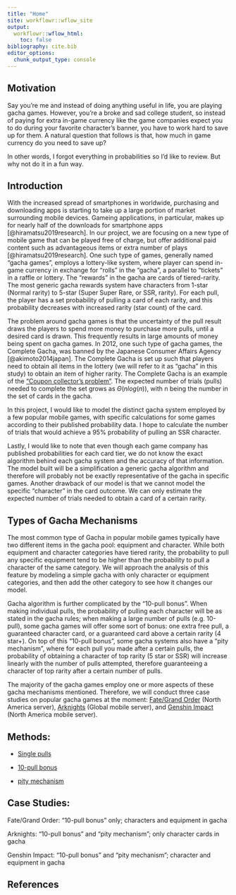 ```yaml
---
title: "Home"
site: workflowr::wflow_site
output:
  workflowr::wflow_html:
    toc: false
bibliography: cite.bib
editor_options:
  chunk_output_type: console
---
```


## Motivation

Say you're me and instead of doing anything useful in life, you are playing gacha games. However, you're a broke and sad college student, so instead of paying for extra in-game currency like the game companies expect you to do during your favorite character's banner, you have to work hard to save up for them. A natural question that follows is that, how much in game currency do you need to save up? 

In other words, I forgot everything in probabilities so I'd like to review. But why not do it in a fun way. 


## Introduction

With the increased spread of smartphones in worldwide, purchasing and downloading apps is starting to take up a large portion of market surrounding mobile devices. Gameing applications, in particular, makes up for nearly half of the downloads for smartphone apps [@hiramatsu2019research]. In our project, we are focusing on a new type of mobile game that can be played free of charge, but offer additional paid content such as advantageous items or extra number of plays [@hiramatsu2019research]. One such type of games, generally named "gacha games", employs a lottery-like system, where player can spend in-game currency in exchange for "rolls" in the "gacha", a parallel to "tickets" in a raffle or lottery. The "rewards" in the gacha are cards of tiered-rarity. The most generic gacha rewards system have characters from 1-star (Normal rarity) to 5-star (Super Super Rare, or SSR, rarity). For each pull, the player has a set probability of pulling a card of each rarity, and this probability decreases with increased rarity (star count) of the card. 

The problem around gacha games is that the uncertainty of the pull result draws the players to spend more money to purchase more pulls, until a desired card is drawn. This frequently results in large amounts of money being spent on gacha games. In 2012, one such type of gacha games, the Complete Gacha, was banned by the Japanese Consumer Affairs Agency [@akimoto2014japan]. The Complete Gacha is set up such that players need to obtain all items in the lottery (we will refer to it as "gacha" in this study) to obtain an item of higher rarity. The Complete Gacha is an example of the ["Coupon collector's problem"](https://en.wikipedia.org/wiki/Coupon_collector%27s_problem). The expected number of trials (pulls) needed to complete the set grows as $\Theta(nlog(n))$, with n being the number in the set of cards in the gacha. 

In this project, I would like to model the distinct gacha system employed by a few popular mobile games, with specific calculations for some games according to their published probability data. I hope to calculate the number of trials that would achieve a 95% probability of pulling an SSR character. 

Lastly, I would like to note that even though each game company has published probabilities for each card tier, we do not know the exact algorithm behind each gacha system and the accuracy of that information. The model built will be a simplification a generic gacha algorithm and therefore will probably not be exactly representative of the gacha in specific games. Another drawback of our model is that we cannot model the specific "character" in the card outcome. We can only estimate the expected number of trials needed to obtain a card of a certain rarity. 


## Types of Gacha Mechanisms

The most common type of Gacha in popular mobile games typically have two different items in the gacha pool: equipment and character. While both equipment and character categories have tiered rarity, the probability to pull any specific equipment tend to be higher than the probability to pull a character of the same category. We will approach the analysis of this feature by modeling a simple gacha with only character or equipment categories, and then add the other category to see how it changes our model. 

Gacha algorithm is further complicated by the "10-pull bonus". When making individual pulls, the probability of pulling each character will be as stated in the gacha rules; when making a large number of pulls (e.g. 10-pull), some gacha games will offer some sort of bonus: one extra free pull, a guaranteed character card, or a guaranteed card above a certain rarity (4 star+). On top of this "10-pull bonus", some gacha systems also have a "pity mechanism", where for each pull you made after a certain pulls, the probability of obtaining a character of top rarity (5 star or SSR) will increase linearly with the number of pulls attempted, therefore guaranteeing a character of top rarity after a certain number of pulls. 

The majority of the gacha games employ one or more aspects of these gacha mechanisms mentioned. Therefore, we will conduct three case studies on popular gacha games at the moment: [Fate/Grand Order](https://fate-go.us/) (North America server), [Arknights](https://www.arknights.global/) (Global mobile server), and [Genshin Impact](https://genshin.mihoyo.com/en) (North America mobile server). 

## Methods: 

- [Single pulls](gacha.html)

- [10-pull bonus](bonus.html)

- [pity mechanism](pity.html)

## Case Studies: 

Fate/Grand Order: "10-pull bonus" only; characters and equipment in gacha

Arknights: "10-pull bonus" and "pity mechanism"; only character cards in gacha

Genshin Impact: "10-pull bonus" and "pity mechanism"; character and equipment in gacha




## References

